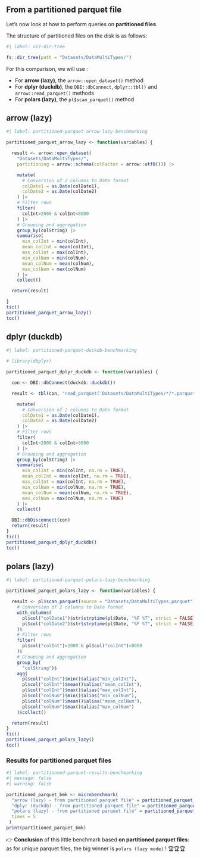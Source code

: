 ## From a partitioned parquet file

Let's now look at how to perform queries on **partitioned files**.

The structure of partitioned files on the disk is as follows:

```r
#| label: viz-dir-tree

fs::dir_tree(path = "Datasets/DataMultiTypes/")
```

For this comparison, we will use :

- For **arrow (lazy)**, the `arrow::open_dataset()` method
- For **dplyr (duckdb)**, the ` DBI::dbConnect`, `dplyr::tbl()` and `arrow::read_parquet()` methods
- For **polars (lazy)**, the `pl$scan_parquet()` method


::: {.panel-tabset}

## arrow (lazy)

```r
#| label: partitioned-parquet-arrow-lazy-benchmarking

partitioned_parquet_arrow_lazy <- function(variables) {

  result <- arrow::open_dataset(
    "Datasets/DataMultiTypes/",
    partitioning = arrow::schema(colFactor = arrow::utf8())) |>

    mutate(
      # Conversion of 2 columns to Date format
      colDate1 = as.Date(colDate1),
      colDate2 = as.Date(colDate2)
    ) |>
    # Filter rows
    filter(
      colInt>2000 & colInt<8000
    ) |>
    # Grouping and aggregation
    group_by(colString) |>
    summarise(
      min_colInt = min(colInt),
      mean_colInt = mean(colInt),
      mas_colInt = max(colInt),
      min_colNum = min(colNum),
      mean_colNum = mean(colNum),
      max_colNum = max(colNum)
    ) |>
    collect()

  return(result)

}
tic()
partitioned_parquet_arrow_lazy()
toc()
```

## dplyr (duckdb)

```r
#| label: partitioned-parquet-duckdb-benchmarking

# library(dbplyr)

partitioned_parquet_dplyr_duckdb <- function(variables) {

  con <- DBI::dbConnect(duckdb::duckdb())

  result <- tbl(con, "read_parquet('Datasets/DataMultiTypes/*/*.parquet', hive_partitioning=1)") |>

    mutate(
      # Conversion of 2 columns to Date format
      colDate1 = as.Date(colDate1),
      colDate2 = as.Date(colDate2)
    ) |>
    # Filter rows
    filter(
      colInt>2000 & colInt<8000
    ) |>
    # Grouping and aggregation
    group_by(colString) |>
    summarise(
      min_colInt = min(colInt, na.rm = TRUE),
      mean_colInt = mean(colInt, na.rm = TRUE),
      mas_colInt = max(colInt, na.rm = TRUE),
      min_colNum = min(colNum, na.rm = TRUE),
      mean_colNum = mean(colNum, na.rm = TRUE),
      max_colNum = max(colNum, na.rm = TRUE)
    ) |>
    collect()

  DBI::dbDisconnect(con)
  return(result)
}
tic()
partitioned_parquet_dplyr_duckdb()
toc()
```

## polars (lazy)

```r
#| label: partitioned-parquet-polars-lazy-benchmarking

partitioned_parquet_polars_lazy <- function(variables) {

  result <- pl$scan_parquet(source = "Datasets/DataMultiTypes.parquet")$
    # Conversion of 2 columns to Date format
    with_columns(
      pl$col("colDate1")$str$strptime(pl$Date, "%F %T", strict = FALSE),
      pl$col("colDate2")$str$strptime(pl$Date, "%F %T", strict = FALSE)
    )$
    # Filter rows
    filter(
      pl$col("colInt")>2000 & pl$col("colInt")<8000
    )$
    # Grouping and aggregation
    group_by(
      "colString")$
    agg(
      pl$col("colInt")$min()$alias("min_colInt"),
      pl$col("colInt")$mean()$alias("mean_colInt"),
      pl$col("colInt")$max()$alias("max_colInt"),
      pl$col("colNum")$min()$alias("min_colNum"),
      pl$col("colNum")$mean()$alias("mean_colNum"),
      pl$col("colNum")$max()$alias("max_colNum")
    )$collect()

  return(result)
}
tic()
partitioned_parquet_polars_lazy()
toc()
```
:::

### Results for partitioned parquet files

```r
#| label: partitionned-parquet-results-benchmarking
#| message: false
#| warning: false

partitioned_parquet_bmk <- microbenchmark(
  "arrow (lazy) - from partitioned parquet file" = partitioned_parquet_arrow_lazy(),
  "dplyr (duckdb) - from partitioned parquet file" = partitioned_parquet_dplyr_duckdb(),
  "polars (lazy) - from partitioned parquet file" = partitioned_parquet_polars_lazy()$to_data_frame(),
  times = 5
 )
print(partitioned_parquet_bmk)
```

👉 **Conclusion** of this little benchmark based **on partitioned parquet files**: as for unique parquet files, the big winner is `polars (lazy mode)` !  🏆🏆🏆